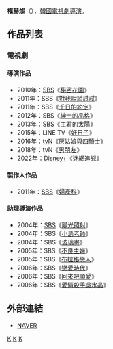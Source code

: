 {{藝人
| 姓名     = 權赫燦
| 類型     = 導演
| 圖片     = 
| 圖片尺寸 = 
| 圖片簡介 = 
| 原名     = 
| 外文名   = 권혁찬
| 外文     = ko
| 羅馬拼音 = Kwon Hyuk Chan
| 英文名   = 
| 綽號     = 
| 其他藝名 = 
| 國籍     = {{ROK}}
| 民族     = 
| 籍貫     = 
| 出生日期 = 
| 出生地點 = {{KOR}}
| 職業     = [[導演|導演]]
| 語言     = [[韓語|韓語]]
| 教育程度 = 
| 出身地   = 
| 出道作   = 
| 出道日期 = 2004年
| 代表作   = 
| 活躍年代 = 
}}

'''權赫燦'''（{{lang-ko|'''권혁찬'''}}），[[韓國|韓國]][[電視劇|電視劇]][[導演|導演]]。

== 作品列表 ==
=== 電視劇 ===
==== 導演作品 ====
*2010年：[[SBS_(韓國)|SBS]]《[[秘密花園_(韓國電視劇)|秘密花園]]》
*2011年：SBS《[[對我說謊試試|對我說謊試試]]》
*2011年：SBS《[[千日的約定|千日的約定]]》
*2012年：SBS《[[紳士的品格|紳士的品格]]》
*2013年：SBS《[[主君的太陽|主君的太陽]]》
*2015年：LINE TV《[[好日子_(網路劇)|好日子]]》
*2016年：[[tvN|tvN]]《[[灰姑娘與四騎士|灰姑娘與四騎士]]》
*2018年：tvN《[[男朋友_(電視劇)|男朋友]]》
*2022年：[[Disney+|Disney+]]《[[迷網追兇|迷網追兇]]》

==== 製作人作品 ====
*2011年：[[SBS_(韓國)|SBS]]《[[婦產科_(電視劇)|婦產科]]》

==== 助理導演作品 ====
*2004年：[[SBS_(韓國)|SBS]]《[[陽光照射|陽光照射]]》
*2004年：SBS《[[小島老師|小島老師]]》
*2004年：SBS《[[玻璃畫_(電視劇)|玻璃畫]]》
*2005年：SBS《[[不良主婦|不良主婦]]》
*2005年：SBS《[[布拉格戀人|布拉格戀人]]》
*2006年：SBS《[[戀愛時代_(韓國電視劇)|戀愛時代]]》
*2006年：SBS《[[回來吧順愛|回來吧順愛]]》
*2006年：SBS《[[愛情殺手吳水晶|愛情殺手吳水晶]]》

== 外部連結 ==
*[http://people.search.naver.com/search.naver?where=nexearch&sm=tab_ppn&query=권혁찬&os=220032&ie=utf8&key=PeopleService  NAVER]{{ko}}


[[Category:韓國導演|K]]
[[Category:韓國電視劇導演|K]]
[[Category:權姓|K]]
